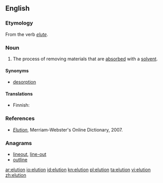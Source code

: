 ==English==

===Etymology===

From the verb ''[[elute]]''.

===Noun===
{{en-noun|-}}

# {{context|analytical chemistry|lang=en}} The process of removing materials that are [[absorbed]] with a [[solvent]].

====Synonyms====
* [[desorption]]

====Translations====
{{trans-top|process of separating solvent and dissolved material}}
* Finnish: {{t|fi|eluutio}}
{{trans-mid}}
{{trans-bottom}}

===References===

* ''[http://www.m-w.com/cgi-bin/dictionary?book=Dictionary&va=elution Elution]'', Merriam-Webster's Online Dictionary, 2007.

===Anagrams===
* [[lineout#English|lineout]], [[line-out#English|line-out]]
* [[outline#English|outline]]

[[ar:elution]]
[[io:elution]]
[[id:elution]]
[[kn:elution]]
[[pl:elution]]
[[ta:elution]]
[[vi:elution]]
[[zh:elution]]